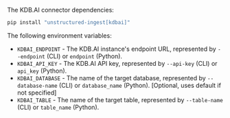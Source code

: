 The KDB.AI connector dependencies:

```bash CLI, Python
pip install "unstructured-ingest[kdbai]"
```


<AdditionalIngestDependencies />

The following environment variables:

- `KDBAI_ENDPOINT` - The KDB.AI instance's endpoint URL, represented by `--endpoint` (CLI) or `endpoint` (Python).
- `KDBAI_API_KEY` - The KDB.AI API key, represented by `--api-key` (CLI) or `api_key` (Python).
- `KDBAI_DATABASE` - The name of the target database, represented by `--database-name` (CLI) or `database_name` (Python). [Optional, uses default if not specified]
- `KDBAI_TABLE` - The name of the target table, represented by `--table-name` (CLI) or `table_name` (Python).